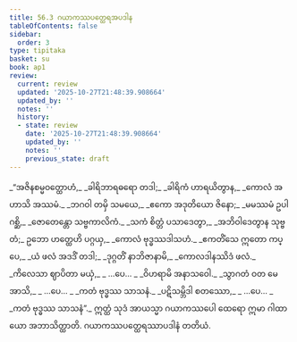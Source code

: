 ```yaml
---
title: 56.3 ဂယာကဿပတ္ထေရအပဒါန
tableOfContents: false
sidebar:
  order: 3
type: tipitaka
basket: su
book: ap1
review:
  current: review
  updated: '2025-10-27T21:48:39.908664'
  updated_by: ''
  notes: ''
  history:
  - state: review
    date: '2025-10-27T21:48:39.908664'
    updated_by: ''
    notes: ''
    previous_state: draft
---
```



<ReviewStatus review={frontmatter.review} showDetails={true} />

<HypothesisAnnotation frontmatter={frontmatter} />

<DynamicBreadcrumb />

<Division number="35" book="ap1" e="ch" v="20" p="432">

<Paragraph number="7709" type="verses" book="ap1">
_“အဇိနစမ္မဝတ္ထောဟံ,_  
_ခါရိဘာရဓရော တဒါ;_  
_ခါရိကံ ဟာရယိတွာန,_  
_ကောလံ အဟာသိ အဿမံ._  

</Paragraph>

</Division>
<Division number="36" book="ap1" e="ch" v="20" p="432">

<Paragraph number="7710" type="verses" book="ap1">
_ဘဂဝါ တမှိ သမယေ,_  
_ဧကော အဒုတိယော ဇိနော;_  
_မမဿမံ ဥပါဂစ္ဆိ,_  
_ဇောတေန္တော သဗ္ဗကာလိကံ._  

</Paragraph>

</Division>
<Division number="37" book="ap1" e="ch" v="20" p="432">

<Paragraph number="7711" type="verses" book="ap1">
_သကံ စိတ္တံ ပသာဒေတွာ,_  
_အဘိဝါဒေတွာန သုဗ္ဗတံ;_  
ဥဘော ဟတ္ထေဟိ ပဂ္ဂယှ,_  
_ကောလံ ဗုဒ္ဓဿဒါသဟံ._  

</Paragraph>

</Division>
<Division number="38" book="ap1" e="ch" v="20" p="432">

<Paragraph number="7712" type="verses" book="ap1">
_ဧကတိံသေ ဣတော ကပ္ပေ,_  
_ယံ ဖလံ အဒဒိံ တဒါ;_  
_ဒုဂ္ဂတိံ နာဘိဇာနာမိ,_  
_ကောလဒါနဿိဒံ ဖလံ._  

</Paragraph>

</Division>
<Division number="39" book="ap1" e="ch" v="20" p="432">

<Paragraph number="7713" type="verses" book="ap1">
_ကိလေသာ ဈာပိတာ မယှံ,_  
_ …ပေ… _  
_ဝိဟရာမိ အနာသဝေါ._  

</Paragraph>

</Division>
<Division number="40" book="ap1" e="ch" v="20" p="432">

<Paragraph number="7714" type="verses" book="ap1">
_သွာဂတံ ဝတ မေ အာသိ,_  
_ …ပေ… _  
_ကတံ ဗုဒ္ဓဿ သာသနံ._  

</Paragraph>

</Division>
<Division number="41" book="ap1" e="ch" v="20" p="432">

<Paragraph number="7715" type="verses" book="ap1">
_ပဋိသမ္ဘိဒါ စတဿော,_  
_ …ပေ… _  
_ကတံ ဗုဒ္ဓဿ သာသနံ”._  

</Paragraph>

<Paragraph number="7716" book="ap1">
ဣတ္ထံ သုဒံ အာယသ္မာ ဂယာကဿပေါ ထေရော ဣမာ ဂါထာယော အဘာသိတ္ထာတိ.

</Paragraph>
</Division>

<Paragraph number="7717" type="center" book="ap1">
ဂယာကဿပတ္ထေရဿာပဒါနံ တတိယံ.
</Paragraph>